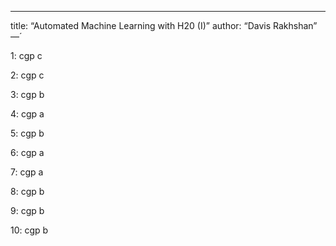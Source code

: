 ---
title: "Automated Machine Learning with H20 (I)"
author: "Davis Rakhshan"
---´


1:	 cgp c

2:	 cgp c

3:	 cgp b

4:	 cgp a

5:	 cgp b

6:	 cgp a

7:	 cgp a

8:	 cgp b

9: 	 cgp b

10:	 cgp b

